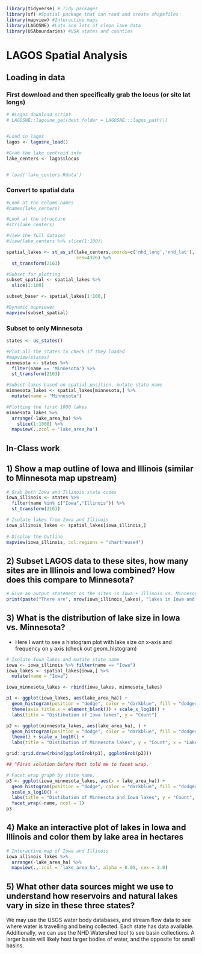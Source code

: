 ```r
library(tidyverse) # Tidy packages
library(sf) #Spatial package that can read and create shapefiles 
library(mapview) #Interactive maps
library(LAGOSNE) #Lots and lots of clean lake data
library(USAboundaries) #USA states and counties
```


# LAGOS Spatial Analysis


## Loading in data


### First download and then specifically grab the locus (or site lat longs)

```r
# #Lagos download script
# LAGOSNE::lagosne_get(dest_folder = LAGOSNE:::lagos_path())


#Load in lagos
lagos <- lagosne_load()

#Grab the lake centroid info
lake_centers <- lagos$locus


# load('lake_centers.Rdata')


```



### Convert to spatial data
```r
#Look at the column names
#names(lake_centers)

#Look at the structure
#str(lake_centers)

#View the full dataset
#View(lake_centers %>% slice(1:100))

spatial_lakes <- st_as_sf(lake_centers,coords=c('nhd_long','nhd_lat'),
                          crs=4326) %>%
  st_transform(2163)

#Subset for plotting
subset_spatial <- spatial_lakes %>%
  slice(1:100) 

subset_baser <- spatial_lakes[1:100,]

#Dynamic mapviewer
mapview(subset_spatial)

```


### Subset to only Minnesota

```r
states <- us_states()

#Plot all the states to check if they loaded
#mapview(states)
minnesota <- states %>%
  filter(name == 'Minnesota') %>%
  st_transform(2163)

#Subset lakes based on spatial position, mutate state name
minnesota_lakes <- spatial_lakes[minnesota,] %>% 
  mutate(name = "Minnesota")

#Plotting the first 1000 lakes
minnesota_lakes %>%
  arrange(-lake_area_ha) %>%
    slice(1:1000) %>%
  mapview(.,zcol = 'lake_area_ha')
```



## In-Class work


## 1) Show a map outline of Iowa and Illinois (similar to Minnesota map upstream)

```r
# Grab both Iowa and Illinois state codes
iowa_illinois <- states %>% 
  filter(name %in% c("Iowa","Illinois")) %>% 
  st_transform(2163)

# Isolate lakes from Iowa and Illinois
iowa_illinois_lakes <- spatial_lakes[iowa_illinois,]
  
# Display the Outline
mapview(iowa_illinois, col.regions = "chartreuse4")

```



## 2) Subset LAGOS data to these sites, how many sites are in Illinois and Iowa combined? How does this compare to Minnesota?

```r
# Give an output statement on the sites in Iowa + Illinois vs. Minnesota
print(paste("There are", nrow(iowa_illinois_lakes), "lakes in Iowa and Illinois, and", nrow(minnesota_lakes), "lakes in Minnesota."))

```


## 3) What is the distribution of lake size in Iowa vs. Minnesota?

- Here I want to see a histogram plot with lake size on x-axis and frequency on 
y axis (check out geom_histogram)

```r
# Isolate Iowa lakes and mutate state name
iowa <- iowa_illinois %>% filter(name == "Iowa")
iowa_lakes <- spatial_lakes[iowa,] %>% 
  mutate(name = "Iowa")

iowa_minnesota_lakes <- rbind(iowa_lakes, minnesota_lakes)

p1 <- ggplot(iowa_lakes, aes(lake_area_ha)) +
  geom_histogram(position = "dodge", color = "darkblue", fill = "dodgerblue4", binwidth = 0.04) +
  theme(axis.title.x = element_blank()) + scale_x_log10() +
  labs(title = "Distibution of Iowa lakes", y = "Count")

p2 <- ggplot(minnesota_lakes, aes(lake_area_ha), ) +
  geom_histogram(position = "dodge", color = "darkblue", fill = "dodgerblue4", binwidth = 0.06) +
  theme() + scale_x_log10() +
  labs(title = "Distibution of Minnesota lakes", y = "Count", x = "Lake Area (Hectares)")

grid::grid.draw(rbind(ggplotGrob(p1), ggplotGrob(p2)))

## ^First solution before Matt told me to facet wrap.

# Facet wrap graph by state name.
p3 <- ggplot(iowa_minnesota_lakes, aes(x = lake_area_ha)) + 
  geom_histogram(position = "dodge", color = "darkblue", fill = "dodgerblue4", binwidth = 0.04) + 
  scale_x_log10() + 
  labs(title = "Distibution of Minnesota and Iowa lakes", y = "Count", x = "Lake Area (Hectares)") + 
  facet_wrap(~name, ncol = 1)
p3

```


## 4) Make an interactive plot of lakes in Iowa and Illinois and color them by lake area in hectares

```r

# Interactive map of Iowa and Illinois
iowa_illinois_lakes %>% 
  arrange(-lake_area_ha) %>% 
  mapview(., zcol = 'lake_area_ha', alpha = 0.05, cex = 2.0)

```


## 5) What other data sources might we use to understand how reservoirs and natural lakes vary in size in these three states? 

We may use the USGS water body databases, and stream flow data to see where water is travelling and being collected. Each state has data available. Additionally, we can use the NHD Watershed tool to see basin collections. A larger basin will likely host larger bodies of water, and the opposite for small basins.
